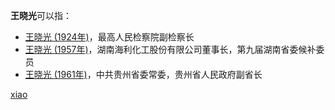 '''王晓光'''可以指：
* [[王晓光_(1924年)|王晓光 (1924年)]]，最高人民检察院副检察长
* [[王晓光_(1957年)|王晓光 (1957年)]]，湖南海利化工股份有限公司董事长，第九届湖南省委候补委员
* [[王晓光_(1961年)|王晓光 (1961年)]]，中共贵州省委常委，贵州省人民政府副省长

{{disambig}}

[[Category:三字王姓人名消歧义|xiao]]